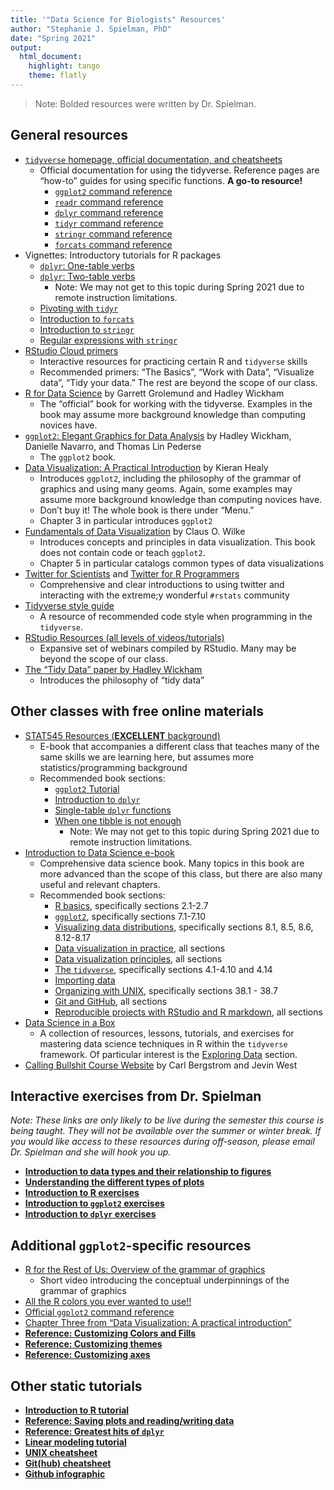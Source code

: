 ```yaml
---
title: '"Data Science for Biologists" Resources'
author: "Stephanie J. Spielman, PhD"
date: "Spring 2021"
output: 
  html_document:
    highlight: tango
    theme: flatly
---
```


> Note: Bolded resources were written by Dr. Spielman.


## General resources

+ [`tidyverse` homepage, official documentation, and cheatsheets](https://www.tidyverse.org/)
  + Official documentation for using the tidyverse. Reference pages are "how-to" guides for using specific functions. **A go-to resource!**
    + [`ggplot2` command reference](https://ggplot2.tidyverse.org/reference/) 
    + [`readr` command reference](https://readr.tidyverse.org/reference/) 
    + [`dplyr` command reference](https://dplyr.tidyverse.org/reference/) 
    + [`tidyr` command reference](https://tidyr.tidyverse.org/reference/) 
    + [`stringr` command reference](https://stringr.tidyverse.org/reference/) 
    + [`forcats` command reference](https://forcats.tidyverse.org/reference/) 
  
+ Vignettes: Introductory tutorials for R packages
  + [`dplyr`: One-table verbs](https://cran.r-project.org/web/packages/dplyr/vignettes/dplyr.html)
  + [`dplyr`: Two-table verbs](https://cran.r-project.org/web/packages/dplyr/vignettes/two-table.html) 
    + Note: We may not get to this topic during Spring 2021 due to remote instruction limitations.
  + [Pivoting with `tidyr`](https://cran.r-project.org/web/packages/tidyr/vignettes/pivot.html)
  + [Introduction to `forcats`](https://cran.r-project.org/web/packages/forcats/vignettes/forcats.html)
  + [Introduction to `stringr`](https://cran.r-project.org/web/packages/stringr/vignettes/stringr.html)
  + [Regular expressions with `stringr`](https://cran.r-project.org/web/packages/stringr/vignettes/regular-expressions.html)
+ [RStudio Cloud primers](https://rstudio.cloud/learn/primers)
  + Interactive resources for practicing certain R and `tidyverse` skills
  + Recommended primers: "The Basics", "Work with Data", "Visualize data", "Tidy your data." The rest are beyond the scope of our class.
+ [R for Data Science](https://r4ds.had.co.nz/) by Garrett Grolemund and Hadley Wickham
  + The "official" book for working with the tidyverse. Examples in the book may assume more background knowledge than computing novices have.
+ [`ggplot2`: Elegant Graphics for Data Analysis](https://ggplot2-book.org/index.html) by Hadley Wickham, Danielle Navarro, and Thomas Lin Pederse
  + The `ggplot2` book.
+ [Data Visualization: A Practical Introduction](https://socviz.co/) by Kieran Healy
  + Introduces `ggplot2`, including the philosophy of the grammar of graphics and using many geoms. Again, some examples may assume more background knowledge than computing novices have.
  + Don't buy it! The whole book is there under "Menu."
  + Chapter 3 in particular introduces `ggplot2`
+ [Fundamentals of Data Visualization](https://clauswilke.com/dataviz) by Claus O. Wilke
  + Introduces concepts and principles in data visualization. This book does not contain code or teach `ggplot2`.
  + Chapter 5 in particular catalogs common types of data visualizations
+ [Twitter for Scientists](https://t4scientists.com/) and  [Twitter for R Programmers](https://www.t4rstats.com/)
  + Comprehensive and clear introductions to using twitter and interacting with the extreme;y wonderful `#rstats` community
+ [Tidyverse style guide](https://style.tidyverse.org/)
  + A resource of recommended code style when programming in the `tidyverse`. 
+ [RStudio Resources (all levels of videos/tutorials)](https://resources.rstudio.com/)
  + Expansive set of webinars compiled by RStudio. Many may be beyond the scope of our class.
+ [The "Tidy Data" paper by Hadley Wickham](https://vita.had.co.nz/papers/tidy-data.pdf)
  + Introduces the philosophy of "tidy data"
  
## Other classes with free online materials

+ [STAT545 Resources (**EXCELLENT** background)](https://stat545.com/)
  + E-book that accompanies a different class that teaches many of the same skills we are learning here, but assumes more statistics/programming background
  + Recommended book sections:
    + [`ggplot2` Tutorial](https://stat545.com/ggplot2-tutorial.html)
    + [Introduction to `dplyr`](https://stat545.com/dplyr-intro.html)
    + [Single-table `dplyr` functions](https://stat545.com/dplyr-single.html)
    + [When one tibble is not enough](https://stat545.com/multiple-tibbles.html) 
      + Note: We may not get to this topic during Spring 2021 due to remote instruction limitations.

+ [Introduction to Data Science e-book](https://rafalab.github.io/dsbook/)
  + Comprehensive data science book. Many topics in this book are more advanced than the scope of this class, but there are also many useful and relevant chapters.
  + Recommended book sections:
    + [R basics](https://rafalab.github.io/dsbook/r-basics.html), specifically sections 2.1-2.7
    + [`ggplot2`](https://rafalab.github.io/dsbook/ggplot2.html), specifically sections 7.1-7.10
    + [Visualizing data distributions](https://rafalab.github.io/dsbook/distributions.html), specifically sections 8.1, 8.5, 8.6, 8.12-8.17
    + [Data visualization in practice](https://rafalab.github.io/dsbook/gapminder.html), all sections
    + [Data visualization principles](https://rafalab.github.io/dsbook/data-visualization-principles.html), all sections
    + [The `tidyverse`](https://rafalab.github.io/dsbook/tidyverse.html), specifically sections 4.1-4.10 and 4.14
    + [Importing data](https://rafalab.github.io/dsbook/importing-data.html)
    + [Organizing with UNIX](https://rafalab.github.io/dsbook/unix.html), specifically sections 38.1 - 38.7
    + [Git and GitHub](https://rafalab.github.io/dsbook/git.html), all sections
    + [Reproducible projects with RStudio and R markdown](https://rafalab.github.io/dsbook/reproducible-projects-with-rstudio-and-r-markdown.html), all sections
    
+ [Data Science in a Box](https://datasciencebox.org/index.html)
  + A collection of resources, lessons, tutorials, and exercises for mastering data science techniques in R within the `tidyverse` framework. Of particular interest is the [Exploring Data](https://datasciencebox.org/exploring-data.html) section.
+ [Calling Bullshit Course Website](https://callingbullshit.org/) by Carl Bergstrom and Jevin West


## Interactive exercises from Dr. Spielman

*Note: These links are only likely to be live during the semester this course is being taught. They will not be available over the summer or winter break. If you would like access to these resources during off-season, please email Dr. Spielman and she will hook you up.*

+ [**Introduction to data types and their relationship to figures**](https://rowanbiosci.shinyapps.io/data_types_figures/)
+ [**Understanding the different types of plots**](https://rowanbiosci.shinyapps.io/types_of_plots/)
+ [**Introduction to R exercises**](https://rowanbiosci.shinyapps.io/intro_R/)
+ [**Introduction to `ggplot2` exercises**](https://rowanbiosci.shinyapps.io/intro_ggplot2/)
+ [**Introduction to `dplyr` exercises**](https://rowanbiosci.shinyapps.io/intro_dplyr/)


## Additional `ggplot2`-specific resources

+ [R for the Rest of Us: Overview of the grammar of graphics](https://rfortherestofus.com/2019/07/a-short-overview-of-the-grammar-of-graphics/)
  + Short video introducing the conceptual underpinnings of the grammar of graphics
+ [All the R colors you ever wanted to use!!](./tutorials/Rcolor.pdf)
+ [Official `ggplot2` command reference](https://ggplot2.tidyverse.org/reference/) 
+ [Chapter Three from "Data Visualization: A practical introduction"](https://socviz.co/makeplot.html) 
+ [**Reference: Customizing Colors and Fills**](./tutorials/color_fill_scales.html)
+ [**Reference: Customizing themes**](./tutorials/themes.html)
+ [**Reference: Customizing axes**](./tutorials/axes.html)

## Other static tutorials 

+ [**Introduction to R tutorial**](./tutorials/introduction_to_R.html)
+ [**Reference: Saving plots and reading/writing data**](./tutorials/readr_ggsave.html)
+ [**Reference: Greatest hits of `dplyr`**](./tutorials/dplyr_onetable.html) 
+ [**Linear modeling tutorial**](./tutorials/lm_tutorial.html) 
+ [**UNIX cheatsheet**](./tutorials/unix_cheatsheet.html)
+ [**Git(hub) cheatsheet**](./tutorials/github_cheatsheet.html)
+ [**Github infographic**](./tutorials/github_infographics/github_intro.pdf)
